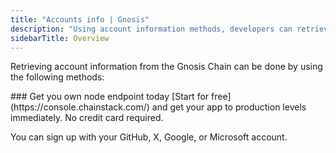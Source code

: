 ---
title: "Accounts info | Gnosis"
description: "Using account information methods, developers can retrieve information about accounts, contracts, and transactions on the Gnosis Chain and use the information to build various decentralized applications."
sidebarTitle: Overview
---

Retrieving account information from the Gnosis Chain can be done by using the following methods:

<CardGroup cols={2}>
  <Card title="eth_getTransactionCount" icon="angle-right" iconType="solid" href="/reference/gnosis_node_api/accounts_info/eth_getTransactionCount" horizontal/>
  <Card title="eth_getBalance" icon="angle-right" iconType="solid" href="/reference/gnosis_node_api/accounts_info/eth_getBalance" horizontal/>
  <Card title="eth_getCode" icon="angle-right" iconType="solid" href="/reference/gnosis_node_api/accounts_info/eth_getCode" horizontal/>
  <Card title="eth_getStorageAt" icon="angle-right" iconType="solid" href="/reference/gnosis_node_api/accounts_info/eth_getStorageAt" horizontal/>
</CardGroup>

<Check>
  ### Get you own node endpoint today
  [Start for free](https://console.chainstack.com/) and get your app to production levels immediately. No credit card required.

  You can sign up with your GitHub, X, Google, or Microsoft account.
</Check>
